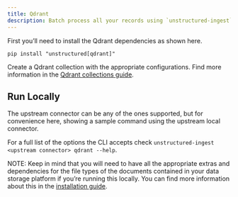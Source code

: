 ```yaml
---
title: Qdrant 
description: Batch process all your records using `unstructured-ingest` to store structured outputs and embeddings locally on your filesystem and upload those to a Qdrant collection.
---
```

First you’ll need to install the Qdrant dependencies as shown here.

```
pip install "unstructured[qdrant]"

```


Create a Qdrant collection with the appropriate configurations. Find more information in the [Qdrant collections guide](https://qdrant.tech/documentation/concepts/collections/).

## Run Locally

The upstream connector can be any of the ones supported, but for convenience here, showing a sample command using the upstream local connector.


<CodeGroup>

  <QdrantSh />

  <QdrantPy />

</CodeGroup>


For a full list of the options the CLI accepts check `unstructured-ingest <upstream connector> qdrant --help`.

NOTE: Keep in mind that you will need to have all the appropriate extras and dependencies for the file types of the documents contained in your data storage platform if you’re running this locally. You can find more information about this in the [installation guide](/installation/overview).
